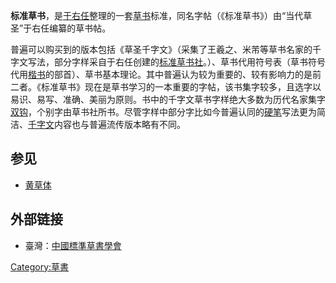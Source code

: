 '''标准草书'''，是[[于右任|于右任]]整理的一套[[草书|草书]]标准，同名字帖（《标准草书》）由“当代草圣”于右任编纂的草书帖。

普遍可以购买到的版本包括《草圣千字文》（采集了王羲之、米芾等草书名家的千字文写法，部分字样采自于右任创建的[[标准草书社|标准草书社]]。）、草书代用符号表（草书符号代用[[楷书|楷书]]的部首）、草书基本理论。其中普遍认为较为重要的、较有影响力的是前二者。《标准草书》现在是草书学习的一本重要的字帖，该书集字较多，且选字以易识、易写、准确、美丽为原则。书中的千字文草书字样绝大多数为历代名家集字[[双钩|双钩]]，个别字由草书社所书。尽管字样中部分字比如今普遍认同的[[硬笔|硬笔]]写法更为简洁、[[千字文|千字文]]内容也与普遍流传版本略有不同。

==参见==
*[[黄草体|黄草体]]

==外部链接==
*臺灣：[http://www.cscsa.org.tw 中國標準草書學會] {{Wayback|url=http://www.cscsa.org.tw/ |date=20210118131810 }}

[[Category:草書|Category:草書]]